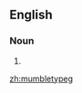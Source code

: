 ==English==

===Noun===
{{en-noun|-}}

# {{alternative spelling of|[[mumblety peg]]}}

[[zh:mumbletypeg]]